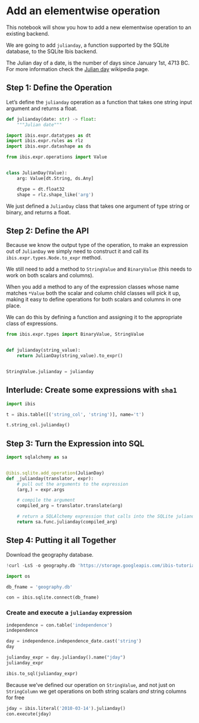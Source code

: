 # Add an elementwise operation

This notebook will show you how to add a new elementwise operation to an existing backend.

We are going to add `julianday`, a function supported by the SQLite database, to the SQLite Ibis backend.

The Julian day of a date, is the number of days since January 1st, 4713 BC. For more information check the [Julian day](https://en.wikipedia.org/wiki/Julian_day) wikipedia page.

## Step 1: Define the Operation

Let's define the `julianday` operation as a function that takes one string input argument and returns a float.

```python
def julianday(date: str) -> float:
    """Julian date"""
```


```python
import ibis.expr.datatypes as dt
import ibis.expr.rules as rlz
import ibis.expr.datashape as ds

from ibis.expr.operations import Value


class JulianDay(Value):
    arg: Value[dt.String, ds.Any]

    dtype = dt.float32
    shape = rlz.shape_like('arg')
```

We just defined a `JulianDay` class that takes one argument of type string or binary, and returns a float.

## Step 2: Define the API

Because we know the output type of the operation, to make an expression out of ``JulianDay`` we simply need to construct it and call its `ibis.expr.types.Node.to_expr` method.

We still need to add a method to `StringValue` and `BinaryValue` (this needs to work on both scalars and columns).

When you add a method to any of the expression classes whose name matches `*Value` both the scalar and column child classes will pick it up, making it easy to define operations for both scalars and columns in one place.

We can do this by defining a function and assigning it to the appropriate class
of expressions.

```python
from ibis.expr.types import BinaryValue, StringValue


def julianday(string_value):
    return JulianDay(string_value).to_expr()


StringValue.julianday = julianday
```

## Interlude: Create some expressions with `sha1`


```python
import ibis

t = ibis.table([('string_col', 'string')], name='t')

t.string_col.julianday()
```

## Step 3: Turn the Expression into SQL


```python
import sqlalchemy as sa


@ibis.sqlite.add_operation(JulianDay)
def _julianday(translator, expr):
    # pull out the arguments to the expression
    (arg,) = expr.args

    # compile the argument
    compiled_arg = translator.translate(arg)

    # return a SQLAlchemy expression that calls into the SQLite julianday function
    return sa.func.julianday(compiled_arg)
```

## Step 4: Putting it all Together

Download the geography database.

```python
!curl -LsS -o geography.db 'https://storage.googleapis.com/ibis-tutorial-data/geography.db'
```


```python
import os

db_fname = 'geography.db'

con = ibis.sqlite.connect(db_fname)
```

### Create and execute a `julianday` expression


```python
independence = con.table('independence')
independence
```


```python
day = independence.independence_date.cast('string')
day
```


```python
julianday_expr = day.julianday().name("jday")
julianday_expr
```


```python
ibis.to_sql(julianday_expr)
```

Because we've defined our operation on `StringValue`, and not just on `StringColumn` we get operations on both string scalars *and* string columns for free


```python
jday = ibis.literal('2010-03-14').julianday()
con.execute(jday)
```
